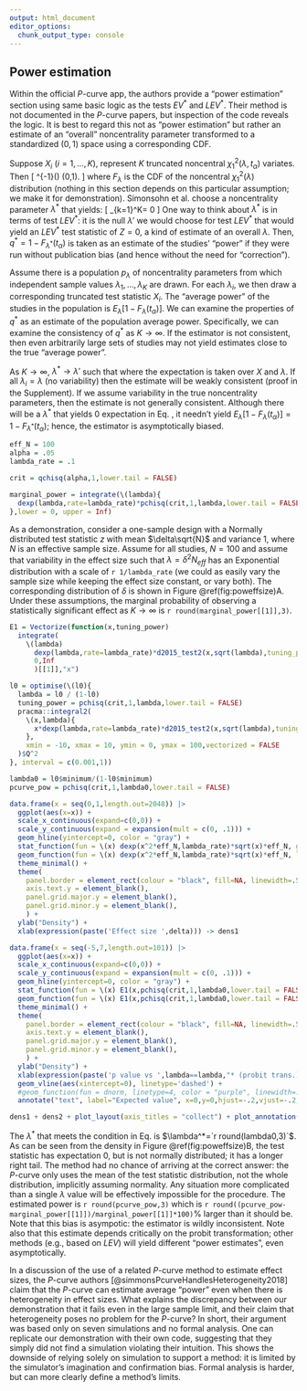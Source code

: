 ```yaml
---
output: html_document
editor_options: 
  chunk_output_type: console
---
```

## Power estimation

\label{powerEstimation}

Within the official $P$-curve app, the authors provide a "power estimation" section using same basic logic as the tests $EV^*$ and $LEV^*$. Their method is not documented in the $P$-curve papers, but inspection of the code reveals the logic. It is best to regard this not as "power estimation" but rather an estimate of an "overall" noncentrality parameter transformed to a standardized $(0,1)$ space using a corresponding CDF.

Suppose $X_i$ ($i=1,\ldots,K$), represent $K$ truncated noncentral $\chi^2_1(\lambda,t_\alpha)$ variates. Then 
\[
\Phi^{-1}\left(\frac{F_{\lambda}(X_i) - F_{\lambda}(t_\alpha)}{1-F_{\lambda}(t_\alpha)}\right) \sim \text{Normal}(0,1).
\]
where $F_\lambda$ is the CDF of the noncentral $\chi^2_1(\lambda)$ distribution (nothing in this section depends on this particular assumption; we make it for demonstration). Simonsohn et al. choose a noncentrality parameter $\lambda^*$ that yields:
\[
\sum_{k=1}^K\left[\Phi^{-1}\left(\frac{F_{\lambda^*}(X_i) - F_{\lambda^*}(t_\alpha)}{1-F_{\lambda^*}(t_\alpha)}\right)\right] = 0
\]
One way to think about $\lambda^*$ is in terms of test $LEV^*$: it is the null $\lambda'$ we would choose for test $LEV^*$ that would yield an $LEV^*$ test statistic of $Z=0$, a kind of estimate of an overall $\lambda$. Then, $q^* = 1-F_{\lambda^*}(t_\alpha)$ is taken as an estimate of the studies' "power" if they were run without publication bias (and hence without the need for "correction"). 

Assume there is a population $p_\lambda$ of noncentrality parameters from which independent sample values $\lambda_1, \ldots, \lambda_K$ are drawn. For each $\lambda_i$, we then draw a corresponding truncated test statistic $X_i$. The "average power" of the studies in the population is $E_\lambda\left[1-F_\lambda(t_\alpha)\right]$. We can examine the properties of $q^*$ as an estimate of the population average power. Specifically, we can examine the consistency of $q^*$ as $K\rightarrow\infty$. If the estimator is not consistent, then even arbitrarily large sets of studies may not yield estimates close to the true "average power".

As $K\rightarrow\infty$, $\lambda^*\rightarrow\lambda'$ such that
\begin{eqnarray}
E\left[\Phi^{-1}\left(\frac{F_{\lambda'}(x_i) - F_{\lambda'}(t_\alpha)}{1-F_{\lambda'}(t_\alpha)}\right)\right] &=& 0\label{powexp0}.
\end{eqnarray}
where the expectation is taken over $X$ and $\lambda$. If all $\lambda_i = \lambda$ (no variability) then the estimate will be weakly consistent (proof in the Supplement). If we assume variability in the true noncentrality parameters, then the estimate is not generally consistent. Although there will be a $\lambda^*$ that yields 0 expectation in Eq. \ref{powexp0}, it needn't yield $E_\lambda[1-F_\lambda(t_\alpha)] =  1-F_{\lambda^*}(t_\alpha)$; hence, the estimator is asymptotically biased.

```r
eff_N = 100
alpha = .05
lambda_rate = .1
```

```r
crit = qchisq(alpha,1,lower.tail = FALSE)

marginal_power = integrate(\(lambda){
  dexp(lambda,rate=lambda_rate)*pchisq(crit,1,lambda,lower.tail = FALSE)
},lower = 0, upper = Inf)

```

As a demonstration, consider a one-sample design with a Normally distributed test statistic $z$ with mean $\delta\sqrt{N}$ and variance 1, where $N$ is an effective sample size. Assume for all studies, $N=100$ and assume that variability in the effect size such that $\lambda=\delta^2N_{eff}$ has an Exponential distribution with a scale of `r 1/lambda_rate` (we could as easily vary the sample size while keeping the effect size constant, or vary both). The corresponding distribution of $\delta$ is shown in Figure \@ref(fig:poweffsize)A. Under these assumptions, the marginal probability of observing a statistically significant effect as $K\rightarrow\infty$ is `r round(marginal_power[[1]],3)`.

```r
E1 = Vectorize(function(x,tuning_power)
  integrate(
    \(lambda)
      dexp(lambda,rate=lambda_rate)*d2015_test2(x,sqrt(lambda),tuning_power = tuning_power,k = 1,df = 1),
      0,Inf
      )[[1]],"x")

l0 = optimise(\(l0){
  lambda = l0 / (1-l0)
  tuning_power = pchisq(crit,1,lambda,lower.tail = FALSE)
  pracma::integral2(
    \(x,lambda){
      x*dexp(lambda,rate=lambda_rate)*d2015_test2(x,sqrt(lambda),tuning_power = tuning_power,k = 1,df = 1)
    },
    xmin = -10, xmax = 10, ymin = 0, ymax = 100,vectorized = FALSE
  )$Q^2
}, interval = c(0.001,1))

lambda0 = l0$minimum/(1-l0$minimum)
pcurve_pow = pchisq(crit,1,lambda0,lower.tail = FALSE)
```

```r
data.frame(x = seq(0,1,length.out=2048)) |>
  ggplot(aes(x=x)) +
  scale_x_continuous(expand=c(0,0)) +
  scale_y_continuous(expand = expansion(mult = c(0, .1))) +
  geom_hline(yintercept=0, color = "gray") +
  stat_function(fun = \(x) dexp(x^2*eff_N,lambda_rate)*sqrt(x)*eff_N, geom = "polygon", color = NA, fill = "orange", alpha = 0.3) +
  geom_function(fun = \(x) dexp(x^2*eff_N,lambda_rate)*sqrt(x)*eff_N, linewidth=1) +
  theme_minimal() +
  theme(
    panel.border = element_rect(colour = "black", fill=NA, linewidth=.5),
    axis.text.y = element_blank(),
    panel.grid.major.y = element_blank(),
    panel.grid.minor.y = element_blank(),
    ) +
  ylab("Density") +
  xlab(expression(paste('Effect size ',delta))) -> dens1

data.frame(x = seq(-5,7,length.out=101)) |>
  ggplot(aes(x=x)) +
  scale_x_continuous(expand=c(0,0)) +
  scale_y_continuous(expand = expansion(mult = c(0, .1))) +
  geom_hline(yintercept=0, color = "gray") +
  stat_function(fun = \(x) E1(x,pchisq(crit,1,lambda0,lower.tail = FALSE)), geom = "polygon", color = NA, fill = "dodgerblue", alpha = 0.3) +
  geom_function(fun = \(x) E1(x,pchisq(crit,1,lambda0,lower.tail = FALSE)),linewidth=1 ) +
  theme_minimal() +
  theme(
    panel.border = element_rect(colour = "black", fill=NA, linewidth=.5),
    axis.text.y = element_blank(),
    panel.grid.major.y = element_blank(),
    panel.grid.minor.y = element_blank(),
    ) +
  ylab("Density") +
  xlab(expression(paste('p value vs ',lambda==lambda,"* (probit trans.)"))) +
  geom_vline(aes(xintercept=0), linetype='dashed') +
  #geom_function(fun = dnorm, linetype=4, color = "purple", linewidth=.5) +
  annotate("text", label="Expected value", x=0,y=0,hjust=-.2,vjust=-.2, angle=90) -> dens2

dens1 + dens2 + plot_layout(axis_titles = "collect") + plot_annotation(tag_levels = 'A')

```

The $\lambda^*$ that meets the condition in Eq. \ref{powexp0} is $\lambda^*=`r round(lambda0,3)`$. As can be seen from the density in Figure \@ref(fig:poweffsize)B, the test statistic has expectation 0, but is not normally distributed; it has a longer right tail. The method had no chance of arriving at the correct answer: the $P$-curve only uses the mean of the test statistic distribution, not the whole distribution, implicitly assuming normality. Any situation more complicated than a single $\lambda$ value will be effectively impossible for the procedure. The estimated power is `r round(pcurve_pow,3)` which is `r round((pcurve_pow-marginal_power[[1]])/marginal_power[[1]]*100)`% larger than it should be. Note that this bias is asympotic: the estimator is wildly inconsistent. Note also that this estimate depends critically on the probit transformation; other methods (e.g., based on $LEV$) will yield different "power estimates", even asymptotically.

In a discussion of the use of a related $P$-curve method to estimate effect sizes, the $P$-curve authors [@simmonsPcurveHandlesHeterogeneity2018] claim that the $P$-curve can estimate average "power" even when there is heterogeneity in effect sizes. What explains the discrepancy between our demonstration that it fails even in the large sample limit, and their claim that heterogeneity poses no problem for the $P$-curve? In short, their argument was based only on seven simulations and no formal analysis. One can replicate our demonstration with their own code, suggesting that they simply did not find a simulation violating their intuition. This shows the downside of relying solely on simulation to support a method: it is limited by the simulator's imagination and confirmation bias. Formal analysis is harder, but can more clearly define a method's limits.


